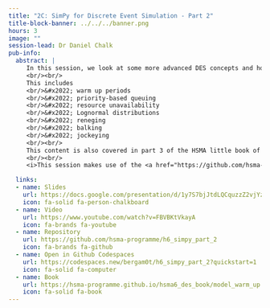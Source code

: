 ```yaml
---
title: "2C: SimPy for Discrete Event Simulation - Part 2"
title-block-banner: ../../../banner.png
hours: 3
image: ""
session-lead: Dr Daniel Chalk
pub-info:
  abstract: |
     In this session, we look at some more advanced DES concepts and how we can incorporate them in our SimPy models.
     <br/><br/>
     This includes
     <br/>&#x2022; warm up periods
     <br/>&#x2022; priority-based queuing
     <br/>&#x2022; resource unavailability
     <br/>&#x2022; Lognormal distributions
     <br/>&#x2022; reneging
     <br/>&#x2022; balking
     <br/>&#x2022; jockeying
     <br/><br/>
     This content is also covered in part 3 of the HSMA little book of DES.
     <br/><br/>
     <i>This session makes use of the <a href="https://github.com/hsma-programme/h6_simpy_part_1/tree/main/2b_simpy_part_1/environment"><b>des</b></a> environment</i>

  links:
  - name: Slides
    url: https://docs.google.com/presentation/d/1y7S7bjJtdLQCquzzZ2vjYzRx9-RwXE-SWgWf88fLc4o/edit?usp=sharing
    icon: fa-solid fa-person-chalkboard
  - name: Video
    url: https://www.youtube.com/watch?v=FBVBKtVkayA
    icon: fa-brands fa-youtube
  - name: Repository
    url: https://github.com/hsma-programme/h6_simpy_part_2
    icon: fa-brands fa-github
  - name: Open in Github Codespaces
    url: https://codespaces.new/bergam0t/h6_simpy_part_2?quickstart=1
    icon: fa-solid fa-computer
  - name: Book
    url: https://hsma-programme.github.io/hsma6_des_book/model_warm_up.html
    icon: fa-solid fa-book
---
```

